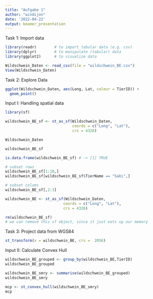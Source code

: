 ```yaml
---
title: "Aufgabe 1"
author: "windijon"
date: '2022-04-22'
output: beamer_presentation
---
```



Task 1: Import data

```r

library(readr)        # to import tabular data (e.g. csv)
library(dplyr)        # to manipulate (tabular) data
library(ggplot2)      # to visualize data

Wildschwein_Daten <- read_csv(file = "wildschwein_BE.csv")
View(Wildschwein_Daten)

```


Task 2: Explore Data

```r

ggplot(Wildschwein_Daten, aes(Long, Lat, colour = TierID)) +
  geom_point()

```


Input I: Handling spatial data

```r

library(sf)

wildschwein_BE_sf <- st_as_sf(Wildschwein_Daten, 
                              coords = c("Long", "Lat"), 
                              crs = 4326)

Wildschwein_Daten

wildschwein_BE_sf

is.data.frame(wildschwein_BE_sf) # -> [1] TRUE

# subset rows
wildschwein_BE_sf[1:10,]
wildschwein_BE_sf[wildschwein_BE_sf$TierName == "Sabi",]

# subset colums
wildschwein_BE_sf[,2:3]

wildschwein_BE <- st_as_sf(Wildschwein_Daten, 
                          coords = c("Long", "Lat"), 
                          crs = 4326)

rm(wildschwein_BE_sf) 
# we can remove this sf object, since it just eats up our memory

```


Task 3: Project data from WGS84

```r

st_transform(x = wildschwein_BE, crs =  2056)

```


Input II: Calculate Convex Hull

```r

wildschwein_BE_grouped <- group_by(wildschwein_BE,TierID)
wildschwein_BE_grouped

wildschwein_BE_smry <- summarise(wildschwein_BE_grouped)
wildschwein_BE_smry

mcp <- st_convex_hull(wildschwein_BE_smry)
mcp

```

